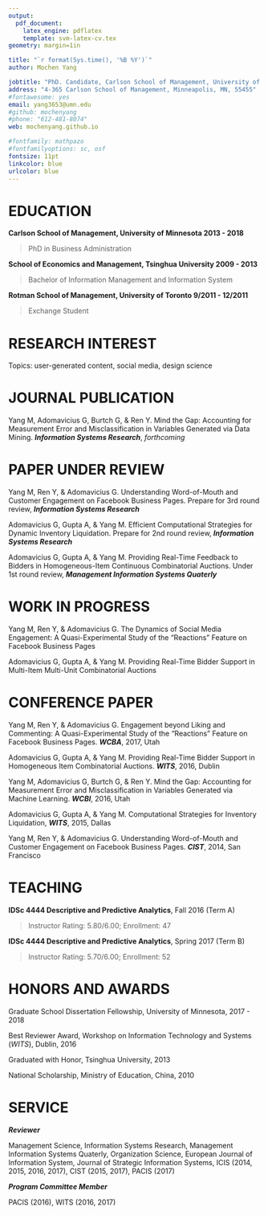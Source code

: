 ```yaml
---
output: 
  pdf_document:
    latex_engine: pdflatex
    template: svm-latex-cv.tex
geometry: margin=1in

title: "`r format(Sys.time(), '%B %Y')`"
author: Mochen Yang

jobtitle: "PhD. Candidate, Carlson School of Management, University of Minnesota"
address: "4-365 Carlson School of Management, Minneapolis, MN, 55455"
#fontawesome: yes
email: yang3653@umn.edu
#github: mochenyang
#phone: "612-481-8074"
web: mochenyang.github.io

#fontfamily: mathpazo
#fontfamilyoptions: sc, osf
fontsize: 11pt
linkcolor: blue
urlcolor: blue
---
```


# EDUCATION

**Carlson School of Management, University of Minnesota \hfill 2013 - 2018**

> PhD in Business Administration

**School of Economics and Management, Tsinghua University \hfill 2009 - 2013**

> Bachelor of Information Management and Information System

**Rotman School of Management, University of Toronto \hfill 9/2011 - 12/2011**

> Exchange Student

\hrulefill

# RESEARCH INTEREST

Topics: user-generated content, social media, design science

\hrulefill

# JOURNAL PUBLICATION

Yang M, Adomavicius G, Burtch G, & Ren Y. Mind the Gap: Accounting for Measurement Error and Misclassification in Variables Generated via Data Mining. **_Information Systems Research_**, _forthcoming_

\hrulefill

# PAPER UNDER REVIEW

Yang M, Ren Y, & Adomavicius G. Understanding Word-of-Mouth and Customer Engagement on Facebook Business Pages. Prepare for 3rd round review, **_Information Systems Research_**

Adomavicius G, Gupta A, & Yang M. Efficient Computational Strategies for Dynamic Inventory Liquidation. Prepare for 2nd round review, **_Information Systems Research_**

Adomavicius G, Gupta A, & Yang M. Providing Real-Time Feedback to Bidders in Homogeneous-Item Continuous Combinatorial Auctions. Under 1st round review, **_Management Information Systems Quaterly_**

\hrulefill

# WORK IN PROGRESS

Yang M, Ren Y, & Adomavicius G. The Dynamics of Social Media Engagement: A Quasi-Experimental Study of the "Reactions" Feature on Facebook Business Pages

Adomavicius G, Gupta A, & Yang M. Providing Real-Time Bidder Support in Multi-Item Multi-Unit Combinatorial Auctions

\hrulefill

# CONFERENCE PAPER

Yang M, Ren Y, & Adomavicius G. Engagement beyond Liking and Commenting: A Quasi-Experimental Study of the "Reactions" Feature on Facebook Business Pages. **_WCBA_**, 2017, Utah

Adomavicius G, Gupta A, & Yang M. Providing Real-Time Bidder Support in Homogeneous Item Combinatorial Auctions. **_WITS_**, 2016, Dublin

Yang M, Adomavicius G, Burtch G, & Ren Y. Mind the Gap: Accounting for Measurement Error and Misclassification in Variables Generated via Machine Learning. **_WCBI_**, 2016, Utah

Adomavicius G, Gupta A, & Yang M. Computational Strategies for Inventory Liquidation, **_WITS_**, 2015, Dallas

Yang M, Ren Y, & Adomavicius G. Understanding Word-of-Mouth and Customer Engagement on Facebook Business Pages. **_CIST_**, 2014, San Francisco

\hrulefill

# TEACHING

**IDSc 4444 Descriptive and Predictive Analytics**, Fall 2016 (Term A)

> Instructor Rating: 5.80/6.00; Enrollment: 47

**IDSc 4444 Descriptive and Predictive Analytics**, Spring 2017 (Term B)

> Instructor Rating: 5.70/6.00; Enrollment: 52

\hrulefill

# HONORS AND AWARDS

Graduate School Dissertation Fellowship, University of Minnesota, 2017 - 2018

Best Reviewer Award, Workshop on Information Technology and Systems (_WITS_), Dublin, 2016

Graduated with Honor, Tsinghua University, 2013

National Scholarship, Ministry of Education, China, 2010

\hrulefill

# SERVICE

**_Reviewer_**

Management Science, Information Systems Research, Management Information Systems Quaterly, Organization Science, European Journal of Information System, Journal of Strategic Information Systems, ICIS (2014, 2015, 2016, 2017), CIST (2015, 2017), PACIS (2017)

**_Program Committee Member_**

PACIS (2016), WITS (2016, 2017)